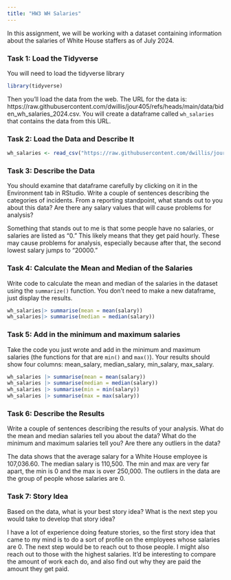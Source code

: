 ```yaml
---
title: "HW3 WH Salaries"
---
```


In this assignment, we will be working with a dataset containing information about the salaries of White House staffers as of July 2024.

### Task 1: Load the Tidyverse

You will need to load the tidyverse library

```r
library(tidyverse)
```

Then you'll load the data from the web. The URL for the data is: https://raw.githubusercontent.com/dwillis/jour405/refs/heads/main/data/biden_wh_salaries_2024.csv. You will create a dataframe called `wh_salaries` that contains the data from this URL.

### Task 2: Load the Data and Describe It

```r
wh_salaries <- read_csv("https://raw.githubusercontent.com/dwillis/jour405/refs/heads/main/data/biden_wh_salaries_2024.csv")
```
### Task 3: Describe the Data

You should examine that dataframe carefully by clicking on it in the Environment tab in RStudio. Write a couple of sentences describing the categories of incidents. From a reporting standpoint, what stands out to you about this data? Are there any salary values that will cause problems for analysis?

Something that stands out to me is that some people have no salaries, or salaries are listed as "0." This likely means that they get paid hourly. These may cause problems for analysis, especially because after that, the second lowest salary jumps to "20000."

### Task 4: Calculate the Mean and Median of the Salaries

Write code to calculate the mean and median of the salaries in the dataset using the `summarize()` function. You don't need to make a new dataframe, just display the results.

```r
wh_salaries|> summarise(mean = mean(salary))
wh_salaries|> summarise(median = median(salary))
```

### Task 5: Add in the minimum and maximum salaries

Take the code you just wrote and add in the minimum and maximum salaries (the functions for that are `min()` and `max()`). Your results should show four columns: mean_salary, median_salary, min_salary, max_salary.

```r
wh_salaries |> summarise(mean = mean(salary))
wh_salaries |> summarise(median = median(salary))
wh_salaries |> summarise(min = min(salary))
wh_salaries |> summarise(max = max(salary))
```

### Task 6: Describe the Results

Write a couple of sentences describing the results of your analysis. What do the mean and median salaries tell you about the data? What do the minimum and maximum salaries tell you? Are there any outliers in the data?

The data shows that the average salary for a White House employee is 107,036.60. The median salary is 110,500. The min and max are very far apart, the min is 0 and the max is over 250,000. The outliers in the data are the group of people whose salaries are 0.

### Task 7: Story Idea

Based on the data, what is your best story idea? What is the next step you would take to develop that story idea?

I have a lot of experience doing feature stories, so the first story idea that came to my mind is to do a sort of profile on the employees whose salaries are 0. The next step would be to reach out to those people. I might also reach out to those with the highest salaries. It'd be interesting to compare the amount of work each do, and also find out why they are paid the amount they get paid.

